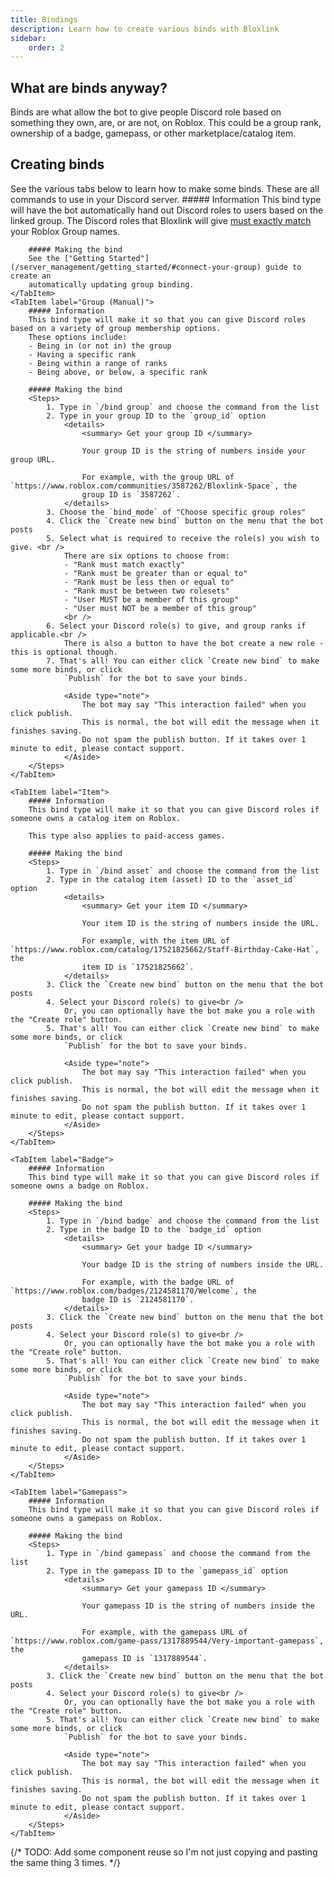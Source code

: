 ```yaml
---
title: Bindings
description: Learn how to create various binds with Bloxlink
sidebar:
    order: 2
---
```



## What are binds anyway?
Binds are what allow the bot to give people Discord role based on something they own, are, or are not, on Roblox.
This could be a group rank, ownership of a badge, gamepass, or other marketplace/catalog item.

## Creating binds 
See the various tabs below to learn how to make some binds. These are all commands to use in your Discord server.
<Tabs>
    <TabItem label="Group (Automatic)">
        ##### Information
        This bind type will have the bot automatically hand out Discord roles to users based on the linked group.
        The Discord roles that Bloxlink will give <u>must exactly match</u> your Roblox Group names.

        ##### Making the bind
        See the ["Getting Started"](/server_management/getting_started/#connect-your-group) guide to create an 
        automatically updating group binding. 
    </TabItem>
    <TabItem label="Group (Manual)">
        ##### Information
        This bind type will make it so that you can give Discord roles based on a variety of group membership options.
        These options include:
        - Being in (or not in) the group
        - Having a specific rank
        - Being within a range of ranks
        - Being above, or below, a specific rank

        ##### Making the bind
        <Steps>
            1. Type in `/bind group` and choose the command from the list
            2. Type in your group ID to the `group_id` option
                <details>
                    <summary> Get your group ID </summary>
                    
                    Your group ID is the string of numbers inside your group URL.

                    For example, with the group URL of `https://www.roblox.com/communities/3587262/Bloxlink-Space`, the 
                    group ID is `3587262`.
                </details>
            3. Choose the `bind_mode` of "Choose specific group roles"
            4. Click the `Create new bind` button on the menu that the bot posts
            5. Select what is required to receive the role(s) you wish to give. <br />
                There are six options to choose from:
                - "Rank must match exactly"
                - "Rank must be greater than or equal to"
                - "Rank must be less then or equal to"
                - "Rank must be between two rolesets"
                - "User MUST be a member of this group"
                - "User must NOT be a member of this group"
                <br />
            6. Select your Discord role(s) to give, and group ranks if applicable.<br />
                There is also a button to have the bot create a new role - this is optional though.
            7. That's all! You can either click `Create new bind` to make some more binds, or click 
                `Publish` for the bot to save your binds.

                <Aside type="note">
                    The bot may say "This interaction failed" when you click publish. 
                    This is normal, the bot will edit the message when it finishes saving.
                    Do not spam the publish button. If it takes over 1 minute to edit, please contact support.
                </Aside>
        </Steps>
    </TabItem>

    <TabItem label="Item">
        ##### Information
        This bind type will make it so that you can give Discord roles if someone owns a catalog item on Roblox.
        
        This type also applies to paid-access games.

        ##### Making the bind
        <Steps>
            1. Type in `/bind asset` and choose the command from the list
            2. Type in the catalog item (asset) ID to the `asset_id` option
                <details>
                    <summary> Get your item ID </summary>

                    Your item ID is the string of numbers inside the URL.

                    For example, with the item URL of `https://www.roblox.com/catalog/17521825662/Staff-Birthday-Cake-Hat`, the 
                    item ID is `17521825662`.
                </details>
            3. Click the `Create new bind` button on the menu that the bot posts
            4. Select your Discord role(s) to give<br />
                Or, you can optionally have the bot make you a role with the "Create role" button.
            5. That's all! You can either click `Create new bind` to make some more binds, or click 
                `Publish` for the bot to save your binds.

                <Aside type="note">
                    The bot may say "This interaction failed" when you click publish. 
                    This is normal, the bot will edit the message when it finishes saving.
                    Do not spam the publish button. If it takes over 1 minute to edit, please contact support.
                </Aside>
        </Steps>
    </TabItem>

    <TabItem label="Badge">
        ##### Information
        This bind type will make it so that you can give Discord roles if someone owns a badge on Roblox.

        ##### Making the bind
        <Steps>
            1. Type in `/bind badge` and choose the command from the list
            2. Type in the badge ID to the `badge_id` option
                <details>
                    <summary> Get your badge ID </summary>

                    Your badge ID is the string of numbers inside the URL.

                    For example, with the badge URL of `https://www.roblox.com/badges/2124581170/Welcome`, the 
                    badge ID is `2124581170`.
                </details>
            3. Click the `Create new bind` button on the menu that the bot posts
            4. Select your Discord role(s) to give<br />
                Or, you can optionally have the bot make you a role with the "Create role" button.
            5. That's all! You can either click `Create new bind` to make some more binds, or click 
                `Publish` for the bot to save your binds.

                <Aside type="note">
                    The bot may say "This interaction failed" when you click publish. 
                    This is normal, the bot will edit the message when it finishes saving.
                    Do not spam the publish button. If it takes over 1 minute to edit, please contact support.
                </Aside>
        </Steps>
    </TabItem>

    <TabItem label="Gamepass">
        ##### Information
        This bind type will make it so that you can give Discord roles if someone owns a gamepass on Roblox.

        ##### Making the bind
        <Steps>
            1. Type in `/bind gamepass` and choose the command from the list
            2. Type in the gamepass ID to the `gamepass_id` option
                <details>
                    <summary> Get your gamepass ID </summary>

                    Your gamepass ID is the string of numbers inside the URL.

                    For example, with the gamepass URL of `https://www.roblox.com/game-pass/1317889544/Very-important-gamepass`, the 
                    gamepass ID is `1317889544`.
                </details>
            3. Click the `Create new bind` button on the menu that the bot posts
            4. Select your Discord role(s) to give<br />
                Or, you can optionally have the bot make you a role with the "Create role" button.
            5. That's all! You can either click `Create new bind` to make some more binds, or click 
                `Publish` for the bot to save your binds.

                <Aside type="note">
                    The bot may say "This interaction failed" when you click publish. 
                    This is normal, the bot will edit the message when it finishes saving.
                    Do not spam the publish button. If it takes over 1 minute to edit, please contact support.
                </Aside>
        </Steps>
    </TabItem>
</Tabs>

{/* TODO: Add some component reuse so I'm not just copying and pasting the same thing 3 times. */}
